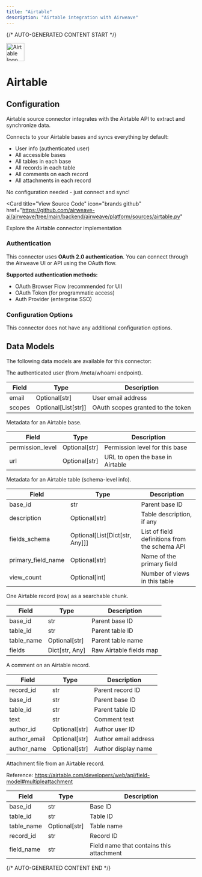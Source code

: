 ```yaml
---
title: "Airtable"
description: "Airtable integration with Airweave"
---
```


{/* AUTO-GENERATED CONTENT START */}



<div className="connector-header" style={{ display: 'flex', alignItems: 'center', gap: '12px', marginBottom: '24px' }}>
  <img src="icon.svg" alt="Airtable logo" width="48" height="48" className="connector-icon" />
  <h1 style={{ margin: 0 }}>Airtable</h1>
</div>

## Configuration

Airtable source connector integrates with the Airtable API to extract and synchronize data.

Connects to your Airtable bases and syncs everything by default:
- User info (authenticated user)
- All accessible bases
- All tables in each base
- All records in each table
- All comments on each record
- All attachments in each record

No configuration needed - just connect and sync!

<Card
  title="View Source Code"
  icon="brands github"
  href="https://github.com/airweave-ai/airweave/tree/main/backend/airweave/platform/sources/airtable.py"
>
  Explore the Airtable connector implementation
</Card>

### Authentication

This connector uses **OAuth 2.0 authentication**. You can connect through the Airweave UI or API using the OAuth flow.

**Supported authentication methods:**
- OAuth Browser Flow (recommended for UI)
- OAuth Token (for programmatic access)
- Auth Provider (enterprise SSO)

### Configuration Options

This connector does not have any additional configuration options.

## Data Models

The following data models are available for this connector:

<Accordion title="AirtableUserEntity">

The authenticated user (from /meta/whoami endpoint).

| Field | Type | Description |
|-------|------|-------------|
| email | Optional[str] | User email address |
| scopes | Optional[List[str]] | OAuth scopes granted to the token |

</Accordion>
<Accordion title="AirtableBaseEntity">

Metadata for an Airtable base.

| Field | Type | Description |
|-------|------|-------------|
| permission_level | Optional[str] | Permission level for this base |
| url | Optional[str] | URL to open the base in Airtable |

</Accordion>
<Accordion title="AirtableTableEntity">

Metadata for an Airtable table (schema-level info).

| Field | Type | Description |
|-------|------|-------------|
| base_id | str | Parent base ID |
| description | Optional[str] | Table description, if any |
| fields_schema | Optional[List[Dict[str, Any]]] | List of field definitions from the schema API |
| primary_field_name | Optional[str] | Name of the primary field |
| view_count | Optional[int] | Number of views in this table |

</Accordion>
<Accordion title="AirtableRecordEntity">

One Airtable record (row) as a searchable chunk.

| Field | Type | Description |
|-------|------|-------------|
| base_id | str | Parent base ID |
| table_id | str | Parent table ID |
| table_name | Optional[str] | Parent table name |
| fields | Dict[str, Any] | Raw Airtable fields map |

</Accordion>
<Accordion title="AirtableCommentEntity">

A comment on an Airtable record.

| Field | Type | Description |
|-------|------|-------------|
| record_id | str | Parent record ID |
| base_id | str | Parent base ID |
| table_id | str | Parent table ID |
| text | str | Comment text |
| author_id | Optional[str] | Author user ID |
| author_email | Optional[str] | Author email address |
| author_name | Optional[str] | Author display name |

</Accordion>
<Accordion title="AirtableAttachmentEntity">

Attachment file from an Airtable record.

Reference:
    https://airtable.com/developers/web/api/field-model#multipleattachment

| Field | Type | Description |
|-------|------|-------------|
| base_id | str | Base ID |
| table_id | str | Table ID |
| table_name | Optional[str] | Table name |
| record_id | str | Record ID |
| field_name | str | Field name that contains this attachment |

</Accordion>




{/* AUTO-GENERATED CONTENT END */}